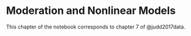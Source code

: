 # Moderation and Nonlinear Models {#Interaction}

This chapter of the notebook corresponds to chapter 7 of @judd2017data.
